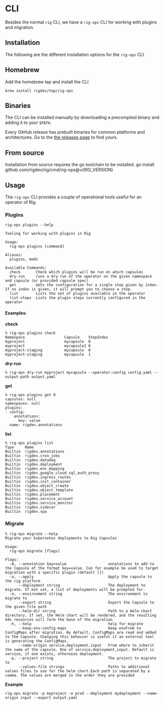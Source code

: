# CLI


Besides the normal `rig` CLI, we have a `rig-ops` CLI for working with plugins and migration.

## Installation
The following are the different installation options for the `rig-ops` CLI

## Homebrew
Add the homebrew tap and install the CLI
```
brew install rigdev/tap/rig-ops
```

## Binaries
The CLI can be installed manually by downloading a precompiled binary and adding it to your `$PATH`.

Every GitHub release has prebuilt binaries for common platforms and architectures. Go to the [the releases
page](https://github.com/rigdev/rig/releases/latest) to find yours.

## From source
Installation from source requires the go toolchain to be installed.
<CodeBlock language="bash">go install github.com/rigdev/rig/cmd/rig-ops@v{RIG_VERSION}</CodeBlock>

## Usage
The `rig-ops` CLI provides a couple of operational tools useful for an operator of Rig.

### Plugins
```
rig-ops plugins --help

Tooling for working with plugins in Rig

Usage:
  rig-ops plugins [command]

Aliases:
  plugins, mods

Available Commands:
  check       Check which plugins will be run on which capsules
  dry-run     runs a dry-run of the operator on the given namespace and capsule (or provided capsule spec)
  get         Gets the configuration for a single step given by index. If no index is given, it will prompt you to choose a step.
  list        Lists the set of plugins available in the operator
  list-steps  Lists the plugin steps currently configured in the operator
```

#### Examples:

**check**
```
% rig-ops plugins check
Namespace                  Capsule    StepIndex  
myproject                  mycapsule  0          
myproject                  mycapsule2 0          
myproject-staging          mycapsule  0      
myproject-staging          mycapsule  1 
```

**dry-run**
```
% rig-ops dry-run myproject mycapsule --operator-config config.yaml --output-path output.yaml
```

**get**
```
% rig-ops plugins get 0
capsules: null
namespaces: null
plugins:
- config:
    annotations:
      key: value
  name: rigdev.annotations
```

**list**
```
% rig-ops plugins list                                 
Type     Name                                
Builtin  rigdev.annotations                  
Builtin  rigdev.cron_jobs                    
Builtin  rigdev.datadog                      
Builtin  rigdev.deployment                   
Builtin  rigdev.env_mapping                  
Builtin  rigdev.google_cloud_sql_auth_proxy  
Builtin  rigdev.ingress_routes               
Builtin  rigdev.init_container               
Builtin  rigdev.object_create                
Builtin  rigdev.object_template              
Builtin  rigdev.placement                    
Builtin  rigdev.service_account              
Builtin  rigdev.service_monitor              
Builtin  rigdev.sidecar                      
Builtin  rigdev.vpa  
```

### Migrate
```
% rig-ops migrate --help
Migrate your kubernetes deployments to Rig Capsules

Usage:
  rig-ops migrate [flags]

Flags:
  -A, --annotation key=value                   annotations to add to the Capsule of the format key=value. Can for example be used to target migration with a specific plugin (default [])
  -a, --apply                                  Apply the capsule to the rig platform
      --deployment string                      The deployment to migrate. If not set, a list of deployments will be prompted for.
  -e, --environment string                     The environment to migrate to
      --export string                          Export the Capsule to the given file path
      --helm-dir string                        Path to a Helm chart directory. If set, the Helm chart will be rendered, and the resulting k8s resources will form the base of the migration
  -h, --help                                   help for migrate
      --keep-env-config-maps                   Keep envFrom to ConfigMaps after migration. By default, ConfigMaps are read and added to the Capsule. Changing this behavior is useful if an external tool is generating the ConfigMaps.
      --name-origin service,deployment,input   From where to inherit the name of the capsule. One of service,deployment,input. Default is service, if one exists, otherwise deployment.
  -p, --project string                         The project to migrate to
      --values-file strings                    Paths to additional values files to use for the helm chart.Each path is separated by a comma. The values are merged in the order they are provided
```

**Example**
```
rig-ops migrate -p myproject -e prod --deployment mydeployment --name-origin input --export output.yaml
```
